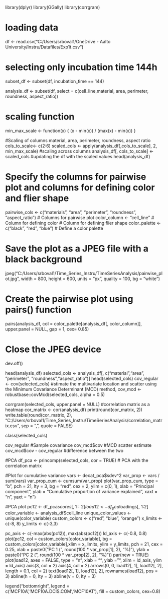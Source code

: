 library(dplyr)
library(GGally)
library(corrgram)


# loading data
df <- read.csv("C:/Users/srboval1/OneDrive - Aalto University/Instru/Datafiles/Exp1t.csv")

# selecting only incubation time 144h
subset_df <- subset(df, incubation_time == 144)

analysis_df <- subset(df, select = c(cell_line,material, area, perimeter, roundness, aspect_ratio))

# scaling function
min_max_scale <- function(x) {
  (x - min(x)) / (max(x) - min(x))
}

#Scaling of columns material, area, perimeter, roundness, aspect ratio
cols_to_scale<- c(2:6) 
scaled_cols <- apply(analysis_df[,cols_to_scale], 2, min_max_scale) #scaling across columns
analysis_df[, cols_to_scale] <- scaled_cols #updating the df with the scaled values
head(analysis_df)


# Specify the columns for pairwise plot and columns for defining color and flier shape
pairwise_cols <- c("materials", "area", "perimeter", "roundness", "aspect_ratio")  # Columns for pairwise plot
color_column <- "cell_line"  # Column for defining color
# Column for defining flier shape
color_palette <- c("black", "red", "blue")  # Define a color palette

# Save the plot as a JPEG file with a black background
jpeg("C:/Users/srboval1/Time_Series_Instru/TimeSeriesAnalysis/pairwise_plot.jpg", 
     width = 800, height = 600, units = "px", quality = 100, bg = "white")

# Create the pairwise plot using pairs() function
pairs(analysis_df, 
      col = color_palette[analysis_df[, color_column]],
      upper.panel = NULL, gap = 1, cex= 0.85)

# Close the JPEG device
dev.off()

head(analysis_df)
selected_cols <- analysis_df[, c("material","area", "perimeter", "roundness","aspect_ratio")]
head(selected_cols)
cov_regular <- cov(selected_cols)
#stimate the multivariate location and scatter using the Minimum Covariance Determinant (MCD) method,
cov_mcd <- robustbase::covMcd(selected_cols, alpha = 0.5)


corrgram(selected_cols, upper.panel = NULL) #correlation matrix as a heatmap
cor_matrix <- cor(analysis_df)
print(round(cor_matrix, 2))
write.table(round(cor_matrix, 2), "C:/Users/srboval1/Time_Series_Instru/TimeSeriesAnalysis/correlation_matrix.csv", sep = ",", quote = FALSE)


class(selected_cols)

cov_regular #Sample covariance
cov_mcd$cov #MCD scatter estimate
cov_mcd$cov - cov_regular #difference between the two




#PCA
df_pca <- princomp(selected_cols, cor = TRUE) # PCA with the correlation matrix

#Plot for cumulative variance
vars <- decat_pca$sdev^2
var_prop <- vars / sum(vars)
var_prop_cum <- cumsum(var_prop)
plot(var_prop_cum, type = "b", pch = 21, lty = 3, bg = "red", cex = 2,
ylim = c(0, 1), xlab = "Principal component",
ylab = "Cumulative proportion of variance explained",
xaxt = "n", yaxt = "n")



#PCA plot
pc12 <- df_pca$scores[, 1:2]
load12 <- df_pca$loadings[, 1:2]
color_variable <- analysis_df$cell_line
unique_color_values <- unique(color_variable)
custom_colors <- c("red", "blue", "orange")
x_limits <- c(-8, 8)
y_limits <- c(-3,3) 

pc_axis <- c(-max(abs(pc12)), max(abs(pc12)))
ld_axis <- c(-0.8, 0.8)
plot(pc12, col = custom_colors[color_variable], bg = custom_colors[color_variable],xlim = x_limits, ylim = y_limits, pch = 21, cex = 0.25,
xlab = paste0("PC 1 (", round(100 * var_prop[1], 2), "%)"),
ylab = paste0("PC 2 (", round(100 * var_prop[2], 2), "%)"))
par(new = TRUE)
plot(load12, axes = FALSE, type = "n", xlab = "", ylab = "", xlim = ld_axis,
ylim = ld_axis)
axis(3, col = 2)
axis(4, col = 2)
arrows(0, 0, load12[, 1], load12[, 2], length = 0.1, col = 2)
text(load12[, 1], load12[, 2], rownames(load12), pos = 3)
abline(h = 0, lty = 3)
abline(v = 0, lty = 3)


legend("bottomright", legend = c('MCF10A','MCF10A.DCIS.COM','MCF10AT'), fill = custom_colors, cex=0.8)






